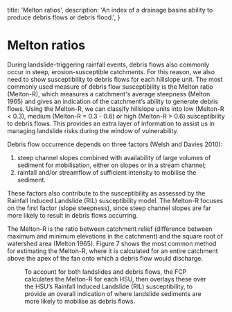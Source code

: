 
  title: 'Melton ratios',
  description:
    'An index of a drainage basins ability to produce debris flows or debris flood.',
}

# Melton ratios

During landslide-triggering rainfall events, debris flows also commonly occur in steep, erosion-susceptible catchments. For this reason, we also need to show susceptibility to debris flows for each hillslope unit. The most commonly used measure of debris flow susceptibility is the Melton ratio (Melton-R), which measures a catchment's average steepness (Melton 1965) and gives an indication of the catchment’s ability to generate debris flows. Using the Melton-R, we can classify hillslope units into low (Melton-R < 0.3), medium (Melton-R = 0.3 - 0.6) or high (Melton-R > 0.6) susceptibility to debris flows. This provides an extra layer of information to assist us in managing landslide risks during the window of vulnerability.

Debris flow occurrence depends on three factors (Welsh and Davies 2010): 

1. steep channel slopes combined with availability of large volumes of sediment for mobilisation, either on slopes or in a stream channel; 
2. rainfall and/or streamflow of sufficient intensity to mobilise the sediment. 

These factors also contribute to the susceptibility as assessed by the Rainfall Induced Landslide (RIL) susceptibility model.   The Melton-R focuses on the first factor (slope steepness), since steep channel slopes are far more likely to result in debris flows occurring.

The Melton-R is the ratio between catchment relief (difference between maximum and minimum elevations in the catchment) and the square root of watershed area (Melton 1965). Figure 7 shows the most common method for estimating the Melton-R, where it is calculated for an entire catchment above the apex of the fan onto which a debris flow would discharge.

<Row>
    <Col>
        <Figure src={meltonRatio} alt="" caption="Figure 7. Calculation of the Melton-R for a steep catchment (red area) above an alluvial fan (middle yellow area). Source: https://www.kingcounty.gov/services/environment/water-and-land/flooding/maps/river-landslide-hazards/mapping-methodologies.aspx, downloaded 1 March 2021." />
    </Col>
    <Col>
    </Col>
</Row>

To account for both landslides and debris flows, the FCP calculates the Melton-R for each HSU, then overlays these over the HSU’s Rainfall Induced Landslide (RIL) susceptibility, to provide an overall indication of where landslide sediments are more likely to mobilise as debris flows.
